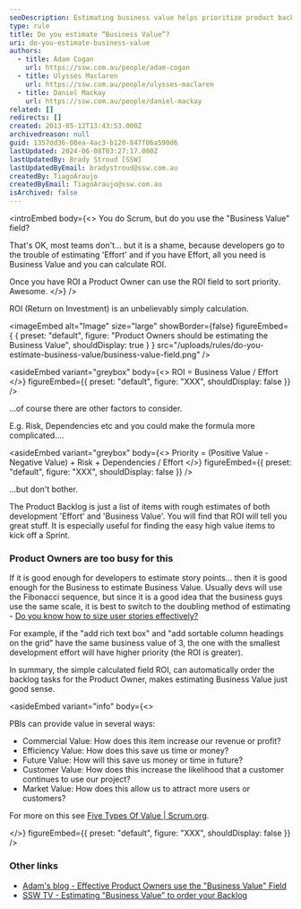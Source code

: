 ```yaml
---
seoDescription: Estimating business value helps prioritize product backlog items based on their ROI, allowing product owners to make informed decisions.
type: rule
title: Do you estimate “Business Value”?
uri: do-you-estimate-business-value
authors:
  - title: Adam Cogan
    url: https://ssw.com.au/people/adam-cogan
  - title: Ulysses Maclaren
    url: https://ssw.com.au/people/ulysses-maclaren
  - title: Daniel Mackay
    url: https://ssw.com.au/people/daniel-mackay
related: []
redirects: []
created: 2013-05-12T13:43:53.000Z
archivedreason: null
guid: 1357dd36-08ea-4ac3-b120-847f06a590d6
lastUpdated: 2024-06-08T03:27:17.000Z
lastUpdatedBy: Brady Stroud [SSW]
lastUpdatedByEmail: bradystroud@ssw.com.au
createdBy: TiagoAraujo
createdByEmail: TiagoAraujo@ssw.com.au
isArchived: false
---
```


<introEmbed
  body={<>
You do Scrum, but do you use the "Business Value" field?

That's OK, most teams don't... but it is a shame, because developers go to the trouble of estimating 'Effort' and if you have Effort, all you need is Business Value and you can calculate ROI.

Once you have ROI a Product Owner can use the ROI field to sort priority. Awesome.
  </>}
/>
<youtubeEmbed url="https://www.youtube.com/watch?v=YkWn_3j8VJw" description="" />

ROI (Return on Investment) is an unbelievably simply calculation.


<imageEmbed
  alt="Image"
  size="large"
  showBorder={false}
  figureEmbed={ {
    preset: "default",
    figure: "Product Owners should be estimating the Business Value",
    shouldDisplay: true
  } }
  src="/uploads/rules/do-you-estimate-business-value/business-value-field.png"
/>

<asideEmbed
  variant="greybox"
  body={<>
    ROI = Business Value / Effort
  </>}
  figureEmbed={{
    preset: "default",
    figure: "XXX",
    shouldDisplay: false
  }}
/>

...of course there are other factors to consider.

E.g. Risk, Dependencies etc and you could make the formula more complicated....

<asideEmbed
  variant="greybox"
  body={<>
    Priority = (Positive Value - Negative Value) + Risk + Dependencies / Effort
  </>}
  figureEmbed={{
    preset: "default",
    figure: "XXX",
    shouldDisplay: false
  }}
/>

...but don't bother.

The Product Backlog is just a list of items with rough estimates of both development 'Effort' and 'Business Value'. You will find that ROI will tell you great stuff. It is especially useful for finding the easy high value items to kick off a Sprint.

### Product Owners are too busy for this

If it is good enough for developers to estimate story points... then it is good enough for the Business to estimate Business Value. Usually devs will use the Fibonacci sequence, but since it is a good idea that the business guys use the same scale, it is best to switch to the doubling method of estimating - [Do you know how to size user stories effectively?](/estimating-do-you-know-how-to-size-user-stories-effectively)

For example, if the "add rich text box" and "add sortable column headings on the grid" have the same business value of 3, the one with the smallest development effort will have higher priority (the ROI is greater).

In summary, the simple calculated field ROI, can automatically order the backlog tasks for the Product Owner, makes estimating Business Value just good sense.

<asideEmbed
  variant="info"
  body={<>
    
PBIs can provide value in several ways:


- Commercial Value: How does this item increase our revenue or profit?
- Efficiency Value: How does this save us time or money?
- Future Value: How will this save us money or time in future?
- Customer Value: How does this increase the likelihood that a customer continues to use our project?
- Market Value: How does this allow us to attract more users or customers?

For more on this see [Five Types Of Value | Scrum.org](https://www.scrum.org/resources/blog/five-types-value).

  </>}
  figureEmbed={{
    preset: "default",
    figure: "XXX",
    shouldDisplay: false
  }}
/>

### Other links

- [Adam's blog - Effective Product Owners use the "Business Value" Field](http://www.adamcogan.com/2013/05/08/the-business-value-field/)
- [SSW TV - Estimating "Business Value" to order your Backlog](http://tv.ssw.com/3102/business-value)
